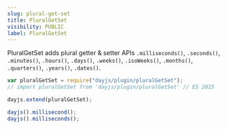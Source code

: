 ```yaml
---
slug: plural-get-set
title: PluralGetSet
visibility: PUBLIC
label: PluralGetSet
---
```


PluralGetSet adds plural getter & setter APIs `.milliseconds()`, `.seconds()`, `.minutes()`, `.hours()`, `.days()`, `.weeks()`, `.isoWeeks()`, `.months()`, `.quarters()`, `.years()`, `.dates()`.

```javascript
var pluralGetSet = require("dayjs/plugin/pluralGetSet");
// import pluralGetSet from 'dayjs/plugin/pluralGetSet' // ES 2015

dayjs.extend(pluralGetSet);

dayjs().millisecond();
dayjs().milliseconds();
```